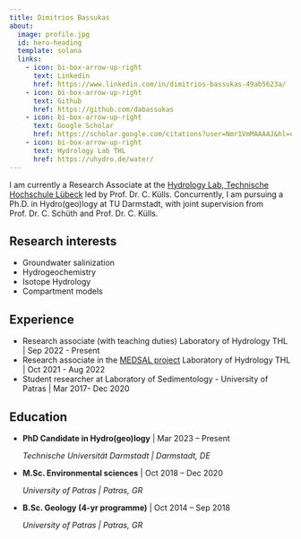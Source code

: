 ```yaml
---
title: Dimitrios Bassukas 
about:
  image: profile.jpg
  id: hero-heading
  template: solana
  links:
    - icon: bi-box-arrow-up-right
      text: Linkedin
      href: https://www.linkedin.com/in/dimitrios-bassukas-49ab5623a/
    - icon: bi-box-arrow-up-right
      text: Github
      href: https://github.com/dabassukas
    - icon: bi-box-arrow-up-right
      text: Google Scholar
      href: https://scholar.google.com/citations?user=Nmr1VmMAAAAJ&hl=el  
    - icon: bi-box-arrow-up-right
      text: Hydrology Lab THL
      href: https://uhydro.de/water/
---
```


::: {#hero-heading style="width: 100%;"}

I am currently a Research Associate at the  [Hydrology Lab, Technische Hochschule Lübeck](https://uhydro.de/water/) led by Prof. Dr. C. Külls. Concurrently, I am pursuing a Ph.D. in Hydro(geo)logy at TU Darmstadt, with joint supervision from Prof. Dr. C. Schüth and Prof. Dr. C. Külls.

## Research interests

- Groundwater salinization
- Hydrogeochemistry
- Isotope Hydrology 
- Compartment models 

## Experience

-   Research associate (with teaching duties) Laboratory of Hydrology THL | Sep 2022 - Present
-   Research associate in the [MEDSAL project](https://medsal.eu/) Laboratory of Hydrology THL | Oct 2021 - Aug 2022
-   Student researcher at Laboratory of Sedimentology - University of Patras | Mar 2017- Dec 2020

## Education

-   **PhD Candidate in Hydro(geo)logy** \| Mar 2023 -- Present

    *Technische Universität Darmstadt \| Darmstadt, DE*

-   **M.Sc. Environmental sciences** \| Oct 2018 -- Dec 2020

    *University of Patras \| Patras, GR*

-   **B.Sc. Geology (4-yr programme)** \| Oct 2014 -- Sep 2018

    *University of Patras \| Patras, GR*

:::
